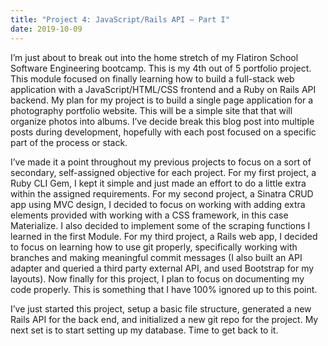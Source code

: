 ```yaml
---
title: "Project 4: JavaScript/Rails API – Part I"
date: 2019-10-09
---
```

I’m just about to break out into the home stretch of my Flatiron School Software Engineering bootcamp. This is my 4th out of 5 portfolio project. This module focused on finally learning how to build a full-stack web application with a JavaScript/HTML/CSS frontend and a Ruby on Rails API backend. My plan for my project is to build a single page application for a photography portfolio website. This will be a simple site that that will organize photos into albums. I’ve decide break this blog post into multiple posts during development, hopefully with each post focused on a specific part of the process or stack.

I’ve made it a point throughout my previous projects to focus on a sort of secondary, self-assigned objective for each project. For my first project, a Ruby CLI Gem, I kept it simple and just made an effort to do a little extra within the assigned requirements. For my second project, a Sinatra CRUD app using MVC design, I decided to focus on working with adding extra elements provided with working with a CSS framework, in this case Materialize. I also decided to implement some of the scraping functions I learned in the first Module. For my third project, a Rails web app, I decided to focus on learning how to use git properly, specifically working with branches and making meaningful commit messages (I also built an API adapter and queried a third party external API, and used Bootstrap for my layouts). Now finally for this project, I plan to focus on documenting my code properly. This is something that I have 100% ignored up to this point.

I’ve just started this project, setup a basic file structure, generated a new Rails API for the back end, and initialized a new git repo for the project. My next set is to start setting up my database. Time to get back to it.